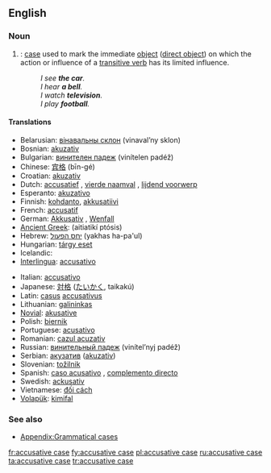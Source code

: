 ==English==
{{wikipedia}}

===Noun===
{{en-noun|sg=[[accusative]] [[case]]}}

# {{grammar}}: [[case]] used to mark the immediate [[object]] ([[direct object]]) on which the action or influence of a [[transitive verb]] has its limited influence.
#: ''I see '''the car'''.''
#: ''I hear '''a bell'''.''
#: ''I watch '''television'''.''
#: ''I play '''football'''.''

====Translations====
{{top}}
* Belarusian: [[вінавальны склон]] (vinaval’ny sklon) {{m}}
* Bosnian: [[akuzativ]] {{m}}
* Bulgarian: [[винителен падеж]] (vinítelen padéž) {{m}}
* Chinese: [[宾格]] (bīn-gé)
* Croatian: [[akuzativ]] {{m}}
* Dutch: [[accusatief]] {{m}}, [[vierde naamval]] {{m}}, [[lijdend voorwerp]] {{n}}
* Esperanto: [[akuzativo]]
* Finnish: [[kohdanto]], [[akkusatiivi]]
* French: [[accusatif]] {{m}}
* German: [[Akkusativ]] {{m}}, [[Wenfall]] {{m}}
* [[Ancient Greek]]: {{polytonic|[[αἰτιατική πτῶσις]]}} (aitiatikí ptósis) {{f}}
* Hebrew: [[יחס הפעול]] (yakhas ha-pa'ul) {{m}}
* Hungarian: [[tárgy eset]]
*Icelandic: {{t+|is|þolfall|n}}
* [[Interlingua]]: [[accusativo]]
{{mid}}
* Italian: [[accusativo]] {{m}}
* Japanese: [[対格]] ([[たいかく]], taikakú)
* Latin: [[casus]] [[accusativus]] {{m}}
* Lithuanian: [[galininkas]] {{m}}
* [[Novial]]: [[akusative]]
* Polish: [[biernik]] {{m}}
* Portuguese: [[acusativo]] {{m}}
* Romanian: [[cazul acuzativ]] {{m}}
* Russian: [[винительный падеж]] (vinítel’nyj padéž) {{m}}
* Serbian: [[акузатив]] ([[akuzativ]]) {{m}}
* Slovenian: [[tožilnik]] {{m}}
* Spanish: [[caso acusativo]] {{m}}, [[complemento directo]] {{m}}
* Swedish: [[ackusativ]]
* Vietnamese: [[đối cách]]
* [[Volapük]]: [[kimifal]]
{{bottom}}

===See also===
* [[Appendix:Grammatical cases]]

[[fr:accusative case]]
[[fy:accusative case]]
[[pl:accusative case]]
[[ru:accusative case]]
[[ta:accusative case]]
[[tr:accusative case]]